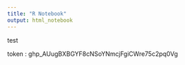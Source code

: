 ```yaml
---
title: "R Notebook"
output: html_notebook
---
```


test

token : 
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